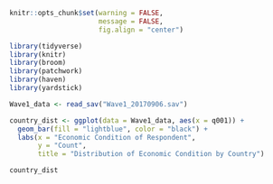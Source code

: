 ```r
knitr::opts_chunk$set(warning = FALSE, 
                      message = FALSE, 
                      fig.align = "center")
```

```r
library(tidyverse)
library(knitr)
library(broom)
library(patchwork)
library(haven)
library(yardstick)
```

```r
Wave1_data <- read_sav("Wave1_20170906.sav")
```

```r
country_dist <- ggplot(data = Wave1_data, aes(x = q001)) +
  geom_bar(fill = "lightblue", color = "black") +
  labs(x = "Economic Condition of Respondent",
       y = "Count",
       title = "Distribution of Economic Condition by Country")

country_dist
```

